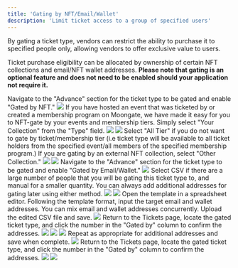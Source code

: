 ```yaml
---
title: 'Gating by NFT/Email/Wallet'
description: 'Limit ticket access to a group of specified users'
---
```


By gating a ticket type, vendors can restrict the ability to purchase it to specified people only, allowing vendors to offer exclusive value to users. 

Ticket purchase eligibility can be allocated by ownership of certain NFT collections and email/NFT wallet addresses. **Please note that gating is an optional feature and does not need to be enabled should your application not require it.**

<AccordionGroup>
  <Accordion title="Gating by NFT">
    <Steps>
        <Step title="Enable NFT-gating">
            Navigate to the "Advance" section for the ticket type to be gated and enable "Gated by NFT."
            <img src="/images/creating-campaign/ticketing/gating/NFT Gate Toggle.png"/>
        </Step>
        <Step title="Select NFT Collection to Gate By">
            If you have hosted an event that was ticketed by or created a membership program on Moongate, we have made it easy for you to NFT-gate by your events and membership tiers. Simply select "Your Collection" from the "Type" field.
            <img src="/images/creating-campaign/ticketing/gating/Your Collection Toggle.png"/>
            <Accordion title="Your Collection">
                <img src="/images/creating-campaign/ticketing/gating/NFT Gate Toggle.png"/>
                <Steps>
                    <Step title="Select the target event/membership program from the 'NFT Collection' field.">
                    </Step>
                    <Step title="Select the target ticket/membership tier from the 'Type' field.">
                        Select "All Tier" if you do not want to gate by ticket/membership tier (i.e ticket type will be available to all ticket holders from the specified event/all members of the specified membership program.)
                    </Step>
                </Steps>
            </Accordion>
            If you are gating by an external NFT collection, select "Other Collection."
            <img src="/images/creating-campaign/ticketing/gating/Other Collection Toggle.png"/>
            <Accordion title="Other Collection">
                <img src="/images/creating-campaign/ticketing/gating/Select Network.gif"/>
                <Steps>
                    <Step title="Select the network on which the target NFT collection is hosted.">
                    </Step>
                    <Step title="Enter the NFT collections' contract address.">
                    </Step>
                </Steps>
            </Accordion>
        </Step>
    </Steps>
  </Accordion>
  <Accordion title="Gating by Email/Wallet (Whitelisting)">
    <Steps>
        <Step title="Enable Email/Wallet-gating">
            Navigate to the "Advance" section for the ticket type to be gated and enable "Gated by Email/Wallet."
            <img src="/images/creating-campaign/ticketing/gating/Email or Wallet Toggle.png"/>
        </Step>
        <Step title="Choose a Whitelisting Method">
            Select CSV if there are a large number of people that you will be gating this ticket type to, and manual for a smaller quantity.
            <Tip>
                You can always add additional addresses for gating later using either method.
            </Tip>
            <img src="/images/creating-campaign/ticketing/gating/CSV Gate.png"/>
            <Accordion title="CSV (bulk import)">
                <Steps>
                    <Step title="Download the CSV template">
                        <img src="/images/creating-campaign/ticketing/gating/Download CSV Template.png"/>
                    </Step>
                    <Step title="Add Addresses to the CSV Template">
                        Open the template in a spreadsheet editor. Following the template format, input the target email and wallet addresses. You can mix email and wallet addresses concurrently.
                    </Step>
                    <Step title="Upload the CSV">
                        Upload the edited CSV file and save.
                        <img src="/images/creating-campaign/ticketing/gating/Whitelist Upload.png"/>
                    </Step>
                    <Step title="Confirm Successful Import">
                        Return to the Tickets page, locate the gated ticket type, and click the number in the "Gated by" column to confirm the addresses.
                        <img src="/images/creating-campaign/ticketing/gating/Whitelist Confirmation 1.png"/>
                        <img src="/images/creating-campaign/ticketing/gating/Whitelist Confirmation 2.png"/>
                    </Step>
                </Steps>
            </Accordion>
            <img src="/images/creating-campaign/ticketing/gating/Manual Gate.png"/>
            <Accordion title="Manual">
                <Steps>
                    <Step title="Click 'Add Whitelist' and input an email/wallet address">
                        Repeat as appropriate for additional addresses and save when complete.
                        <img src="/images/creating-campaign/ticketing/gating/Manual Flow.gif"/>
                    </Step>
                    <Step title="Confirm Successful Import">
                        Return to the Tickets page, locate the gated ticket type, and click the number in the "Gated by" column to confirm the addresses.
                        <img src="/images/creating-campaign/ticketing/gating/Whitelist Confirmation 1.png"/>
                        <img src="/images/creating-campaign/ticketing/gating/Whitelist Confirmation 2.png"/>
                    </Step>
                </Steps>
            </Accordion>
        </Step>
    </Steps>
  </Accordion>
</AccordionGroup>